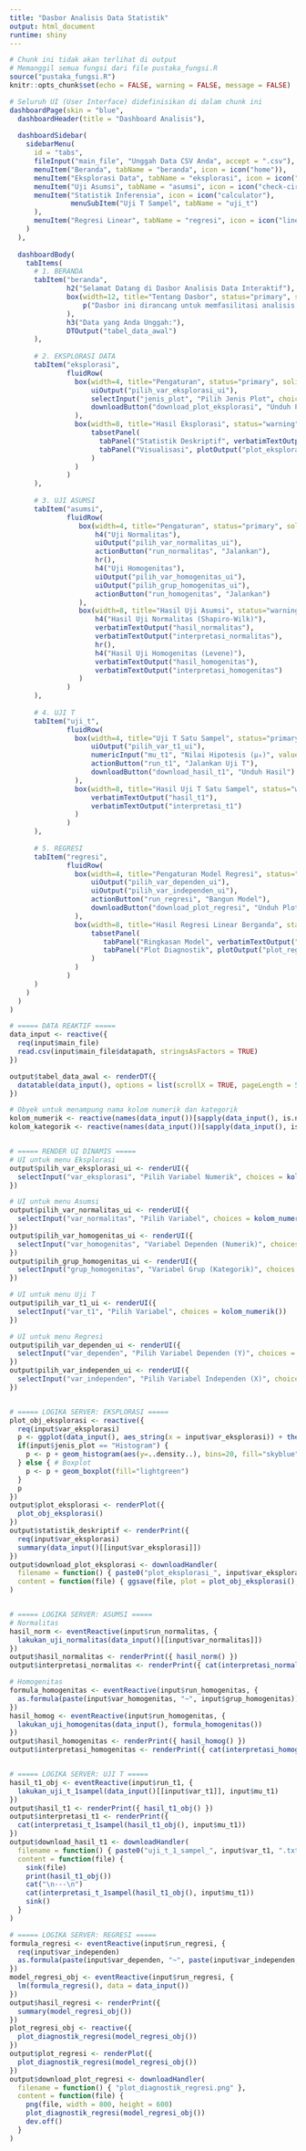 ```yaml
---
title: "Dasbor Analisis Data Statistik"
output: html_document
runtime: shiny
---
```


```r
# Chunk ini tidak akan terlihat di output
# Memanggil semua fungsi dari file pustaka_fungsi.R
source("pustaka_fungsi.R")
knitr::opts_chunk$set(echo = FALSE, warning = FALSE, message = FALSE)
```
```r
# Seluruh UI (User Interface) didefinisikan di dalam chunk ini
dashboardPage(skin = "blue",
  dashboardHeader(title = "Dashboard Analisis"),
  
  dashboardSidebar(
    sidebarMenu(
      id = "tabs",
      fileInput("main_file", "Unggah Data CSV Anda", accept = ".csv"),
      menuItem("Beranda", tabName = "beranda", icon = icon("home")),
      menuItem("Eksplorasi Data", tabName = "eksplorasi", icon = icon("chart-bar")),
      menuItem("Uji Asumsi", tabName = "asumsi", icon = icon("check-circle")),
      menuItem("Statistik Inferensia", icon = icon("calculator"),
               menuSubItem("Uji T Sampel", tabName = "uji_t")
      ),
      menuItem("Regresi Linear", tabName = "regresi", icon = icon("line-chart"))
    )
  ),
  
  dashboardBody(
    tabItems(
      # 1. BERANDA
      tabItem("beranda",
              h2("Selamat Datang di Dasbor Analisis Data Interaktif"),
              box(width=12, title="Tentang Dasbor", status="primary", solidHeader=TRUE,
                  p("Dasbor ini dirancang untuk memfasilitasi analisis data. Silakan unggah dataset Anda dalam format CSV menggunakan tombol di sidebar kiri untuk memulai.")
              ),
              h3("Data yang Anda Unggah:"),
              DTOutput("tabel_data_awal")
      ),
      
      # 2. EKSPLORASI DATA
      tabItem("eksplorasi",
              fluidRow(
                box(width=4, title="Pengaturan", status="primary", solidHeader=TRUE,
                    uiOutput("pilih_var_eksplorasi_ui"),
                    selectInput("jenis_plot", "Pilih Jenis Plot", choices = c("Histogram", "Boxplot")),
                    downloadButton("download_plot_eksplorasi", "Unduh Plot")
                ),
                box(width=8, title="Hasil Eksplorasi", status="warning", solidHeader=TRUE,
                    tabsetPanel(
                      tabPanel("Statistik Deskriptif", verbatimTextOutput("statistik_deskriptif")),
                      tabPanel("Visualisasi", plotOutput("plot_eksplorasi"))
                    )
                )
              )
      ),
      
      # 3. UJI ASUMSI
      tabItem("asumsi",
              fluidRow(
                 box(width=4, title="Pengaturan", status="primary", solidHeader=TRUE,
                     h4("Uji Normalitas"),
                     uiOutput("pilih_var_normalitas_ui"),
                     actionButton("run_normalitas", "Jalankan"),
                     hr(),
                     h4("Uji Homogenitas"),
                     uiOutput("pilih_var_homogenitas_ui"),
                     uiOutput("pilih_grup_homogenitas_ui"),
                     actionButton("run_homogenitas", "Jalankan")
                 ),
                 box(width=8, title="Hasil Uji Asumsi", status="warning", solidHeader=TRUE,
                     h4("Hasil Uji Normalitas (Shapiro-Wilk)"),
                     verbatimTextOutput("hasil_normalitas"),
                     verbatimTextOutput("interpretasi_normalitas"),
                     hr(),
                     h4("Hasil Uji Homogenitas (Levene)"),
                     verbatimTextOutput("hasil_homogenitas"),
                     verbatimTextOutput("interpretasi_homogenitas")
                 )
              )
      ),
      
      # 4. UJI T
      tabItem("uji_t",
              fluidRow(
                box(width=4, title="Uji T Satu Sampel", status="primary", solidHeader=TRUE,
                    uiOutput("pilih_var_t1_ui"),
                    numericInput("mu_t1", "Nilai Hipotesis (μ₀)", value=0),
                    actionButton("run_t1", "Jalankan Uji T"),
                    downloadButton("download_hasil_t1", "Unduh Hasil")
                ),
                box(width=8, title="Hasil Uji T Satu Sampel", status="warning", solidHeader=TRUE,
                    verbatimTextOutput("hasil_t1"),
                    verbatimTextOutput("interpretasi_t1")
                )
              )
      ),
      
      # 5. REGRESI
      tabItem("regresi",
              fluidRow(
                box(width=4, title="Pengaturan Model Regresi", status="primary", solidHeader=TRUE,
                    uiOutput("pilih_var_dependen_ui"),
                    uiOutput("pilih_var_independen_ui"),
                    actionButton("run_regresi", "Bangun Model"),
                    downloadButton("download_plot_regresi", "Unduh Plot Diagnostik")
                ),
                box(width=8, title="Hasil Regresi Linear Berganda", status="warning", solidHeader=TRUE,
                    tabsetPanel(
                       tabPanel("Ringkasan Model", verbatimTextOutput("hasil_regresi")),
                       tabPanel("Plot Diagnostik", plotOutput("plot_regresi"))
                    )
                )
              )
      )
    )
  )
)
```


```r
# ===== DATA REAKTIF =====
data_input <- reactive({
  req(input$main_file)
  read.csv(input$main_file$datapath, stringsAsFactors = TRUE)
})

output$tabel_data_awal <- renderDT({
  datatable(data_input(), options = list(scrollX = TRUE, pageLength = 5))
})

# Obyek untuk menampung nama kolom numerik dan kategorik
kolom_numerik <- reactive(names(data_input())[sapply(data_input(), is.numeric)])
kolom_kategorik <- reactive(names(data_input())[sapply(data_input(), is.factor) || sapply(data_input(), is.character)])


# ===== RENDER UI DINAMIS =====
# UI untuk menu Eksplorasi
output$pilih_var_eksplorasi_ui <- renderUI({
  selectInput("var_eksplorasi", "Pilih Variabel Numerik", choices = kolom_numerik())
})

# UI untuk menu Asumsi
output$pilih_var_normalitas_ui <- renderUI({
  selectInput("var_normalitas", "Pilih Variabel", choices = kolom_numerik())
})
output$pilih_var_homogenitas_ui <- renderUI({
  selectInput("var_homogenitas", "Variabel Dependen (Numerik)", choices = kolom_numerik())
})
output$pilih_grup_homogenitas_ui <- renderUI({
  selectInput("grup_homogenitas", "Variabel Grup (Kategorik)", choices = kolom_kategorik())
})

# UI untuk menu Uji T
output$pilih_var_t1_ui <- renderUI({
  selectInput("var_t1", "Pilih Variabel", choices = kolom_numerik())
})

# UI untuk menu Regresi
output$pilih_var_dependen_ui <- renderUI({
  selectInput("var_dependen", "Pilih Variabel Dependen (Y)", choices = kolom_numerik())
})
output$pilih_var_independen_ui <- renderUI({
  selectInput("var_independen", "Pilih Variabel Independen (X)", choices = kolom_numerik(), multiple = TRUE)
})


# ===== LOGIKA SERVER: EKSPLORASI =====
plot_obj_eksplorasi <- reactive({
  req(input$var_eksplorasi)
  p <- ggplot(data_input(), aes_string(x = input$var_eksplorasi)) + theme_light() + labs(x=input$var_eksplorasi)
  if(input$jenis_plot == "Histogram") {
    p <- p + geom_histogram(aes(y=..density..), bins=20, fill="skyblue", color="black") + geom_density(alpha=.2, fill="#FF6666")
  } else { # Boxplot
    p <- p + geom_boxplot(fill="lightgreen")
  }
  p
})
output$plot_eksplorasi <- renderPlot({
  plot_obj_eksplorasi()
})
output$statistik_deskriptif <- renderPrint({
  req(input$var_eksplorasi)
  summary(data_input()[[input$var_eksplorasi]])
})
output$download_plot_eksplorasi <- downloadHandler(
  filename = function() { paste0("plot_eksplorasi_", input$var_eksplorasi, ".png") },
  content = function(file) { ggsave(file, plot = plot_obj_eksplorasi(), device = "png") }
)


# ===== LOGIKA SERVER: ASUMSI =====
# Normalitas
hasil_norm <- eventReactive(input$run_normalitas, {
  lakukan_uji_normalitas(data_input()[[input$var_normalitas]])
})
output$hasil_normalitas <- renderPrint({ hasil_norm() })
output$interpretasi_normalitas <- renderPrint({ cat(interpretasi_normalitas(hasil_norm())) })

# Homogenitas
formula_homogenitas <- eventReactive(input$run_homogenitas, {
  as.formula(paste(input$var_homogenitas, "~", input$grup_homogenitas))
})
hasil_homog <- eventReactive(input$run_homogenitas, {
  lakukan_uji_homogenitas(data_input(), formula_homogenitas())
})
output$hasil_homogenitas <- renderPrint({ hasil_homog() })
output$interpretasi_homogenitas <- renderPrint({ cat(interpretasi_homogenitas(hasil_homog())) })


# ===== LOGIKA SERVER: UJI T =====
hasil_t1_obj <- eventReactive(input$run_t1, {
  lakukan_uji_t_1sampel(data_input()[[input$var_t1]], input$mu_t1)
})
output$hasil_t1 <- renderPrint({ hasil_t1_obj() })
output$interpretasi_t1 <- renderPrint({
  cat(interpretasi_t_1sampel(hasil_t1_obj(), input$mu_t1))
})
output$download_hasil_t1 <- downloadHandler(
  filename = function() { paste0("uji_t_1_sampel_", input$var_t1, ".txt") },
  content = function(file) {
    sink(file)
    print(hasil_t1_obj())
    cat("\n---\n")
    cat(interpretasi_t_1sampel(hasil_t1_obj(), input$mu_t1))
    sink()
  }
)

# ===== LOGIKA SERVER: REGRESI =====
formula_regresi <- eventReactive(input$run_regresi, {
  req(input$var_independen)
  as.formula(paste(input$var_dependen, "~", paste(input$var_independen, collapse = "+")))
})
model_regresi_obj <- eventReactive(input$run_regresi, {
  lm(formula_regresi(), data = data_input())
})
output$hasil_regresi <- renderPrint({
  summary(model_regresi_obj())
})
plot_regresi_obj <- reactive({
  plot_diagnostik_regresi(model_regresi_obj())
})
output$plot_regresi <- renderPlot({
  plot_diagnostik_regresi(model_regresi_obj())
})
output$download_plot_regresi <- downloadHandler(
  filename = function() { "plot_diagnostik_regresi.png" },
  content = function(file) {
    png(file, width = 800, height = 600)
    plot_diagnostik_regresi(model_regresi_obj())
    dev.off()
  }
)
```

